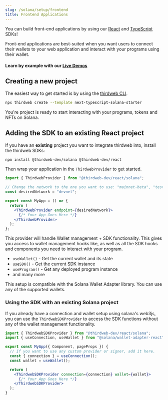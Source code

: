 ```yaml
---
slug: /solana/setup/frontend
title: Frontend Applications
---
```



You can build front-end applications by using our [React](/react) and [TypeScript](/typescript) SDKs!

Front-end applications are best-suited when you want users to connect their wallets to your web application and interact with your programs using their wallet.

#### Learn by example with our [Live Demos](https://solana-hub.thirdweb-example.com/)

<div className="row" style={{ marginTop: 24 }}>
  <div className="col col--4" style={{ padding: 8 }}>
    <QuickstartCard
      name="Claim an NFT Drop"
      link="https://solana-hub.thirdweb-example.com/nft-drop"
      image="/assets/icons/drop.png"
    />
  </div>
  <div className="col col--4" style={{ padding: 8 }}>
    <QuickstartCard
      name="Mint & Display NFTs"
      link="https://solana-hub.thirdweb-example.com/nft-collection"
      image="/assets/icons/nft.png"
    />
  </div>
  <div className="col col--4" style={{ padding: 8 }}>
    <QuickstartCard
      name="Mint & Display Tokens"
      link="https://solana-hub.thirdweb-example.com/token"
      image="/assets/icons/token.png"
    />
  </div>
</div>

## Creating a new project

The easiest way to get started is by using the [thirdweb CLI](https://github.com/thirdweb-dev/thirdweb-cli).

```bash
npx thirdweb create --template next-typescript-solana-starter
```

You're project is ready to start interacting with your programs, tokens and NFTs on Solana.

<QuickstartCard
  name="Continue to the Interact with Programs section"
  link="/solana-sdk/interacting-with-programs"
  image="/assets/icons/education.png"
/>

## Adding the SDK to an existing React project

If you have an **existing** project you want to integrate thirdweb into, install the thirdweb SDKs:

```bash
npm install @thirdweb-dev/solana @thirdweb-dev/react
```

Then wrap your application in the `ThirdwebProvider` to get started.

```jsx
import { ThirdwebProvider } from "@thirdweb-dev/react/solana";

// Change the network to the one you want to use: "mainnet-beta", "testnet", "devnet", "localhost" or your own RPC endpoint
const desiredNetwork = "devnet";

export const MyApp = () => {
  return (
    <ThirdwebProvider endpoint={desiredNetwork}>
      {/* Your App Goes Here */}
    </ThirdwebProvider>
  );
};
```

This provider will handle Wallet management + SDK functionality. This gives you access to wallet management hooks like, as well as all the SDK hooks and components you need to interact with your program.

- `useWallet()` - Get the current wallet and its state
- `useSDK()` - Get the current SDK instance
- `useProgram()` - Get any deployed program instance
- and many more

This setup is compatible with the Solana Wallet Adapter library. You can use any of the supported wallets.

<QuickstartCard
  name="Continue to the Interact with Programs section"
  link="/solana-sdk/interacting-with-programs"
  image="/assets/icons/education.png"
/>

### Using the SDK with an existing Solana project

If you already have a connection and wallet setup using solana's web3js, you can use the `ThirdwebSDKProvider` to access the SDK functions without any of the wallet management functionality.

```jsx
import { ThirdwebSDKProvider } from "@thirdweb-dev/react/solana";
import { useConnection, useWallet } from "@solana/wallet-adapter-react";

export const MyApp({ Component, pageProps }) {
  // If you want to use any custom provider or signer, add it here.
  const { connection } = useConnection();
  const wallet = useWallet();

  return (
    <ThirdwebSDKProvider connection={connection} wallet={wallet}>
      {/* Your App Goes Here */}
    </ThirdwebSDKProvider>
  );
}
```

<QuickstartCard
  name="Continue to the Interact with Programs section"
  link="/solana-sdk/interacting-with-programs"
  image="/assets/icons/education.png"
/>
